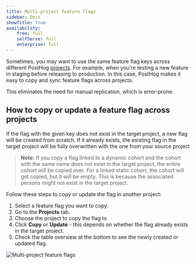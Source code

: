 ```yaml
---
title: Multi-project feature flags
sidebar: Docs
showTitle: true
availability:
    free: full
    selfServe: full
    enterprise: full
---
```


Sometimes, you may want to use the same feature flag keys across different PostHog [projects](/docs/data/organizations-and-projects). For example, when you're testing a new feature in staging before releasing to production. In this case, PostHog makes it easy to copy and sync feature flags across projects.

This eliminates the need for manual replication, which is error-prone.

## How to copy or update a feature flag across projects


If the flag with the given key does not exist in the target project, a new flag will be created from scratch. If it already exists, the existing flag in the target project will be fully overwritten with the one from your source project

> **Note:** If you copy a flag linked to a dynamic cohort and the cohort with the same name does not exist in the target project, the entire cohort will be copied over. For a linked static cohort, the cohort will get copied, but it will be empty. This is because the associated persons might not exist in the target project.

Follow these steps to copy or update the flag in another project:

1. Select a feature flag you want to copy.
2. Go to the __Projects__ tab.
3. Choose the project to copy the flag to
4. Click __Copy__ or __Update__ - this depends on whether the flag already exists in the target project.
5. Check the table overview at the bottom to see the newly created or updated flag.

![Multi-project feature flags](../../images/features/feature-flags/multi-project-feature-flags.png)